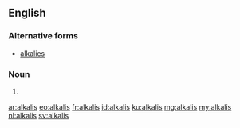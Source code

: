 ==English==

===Alternative forms===
* [[alkalies]]

===Noun===
{{head|en|noun plural form}}

# {{plural of|alkali|lang=en}}

[[ar:alkalis]]
[[eo:alkalis]]
[[fr:alkalis]]
[[id:alkalis]]
[[ku:alkalis]]
[[mg:alkalis]]
[[my:alkalis]]
[[nl:alkalis]]
[[sv:alkalis]]